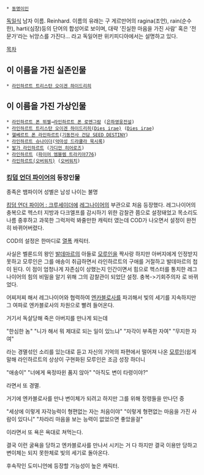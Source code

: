  * [[동명이인]]

[[독일]]식 남자 이름. Reinhard. 이름의 유래는 구 게르만어의 ragina(조언), rain(순수한), harti(심장)등의 단어의 합성어로 보이며, 대략 '진실한 마음을 가진 사람' 혹은 '전문가'라는 뉘앙스를 가진다... 라고 독일어판 위키피디아에서는 설명하고 있다.

[[목차]]
== 이 이름을 가진 실존인물 ==
 * [[라인하르트 트리스탄 오이겐 하이드리히]]

== 이 이름을 가진 가상인물 ==
 * [[라인하르트 폰 뮈젤]]→[[라인하르트 폰 로엔그람]] ([[은하영웅전설]])
 * [[라인하르트 트리스탄 오이겐 하이드리히(Dies irae)]] ([[Dies irae]])
 * [[헬베르트 폰 라인하르트]]([[기동전사 건담 SEED DESTINY]])
 * [[라인하르트 슈나이더]]([[악마성 드라큘라 묵시록]])
 * [[발가 라인하르트]] ([[가디언 히어로즈]])
 * [[라인하르트]] ([[파이어 엠블렘 트라키아776]])
 * [[라인하르트(오버워치)]] ([[오버워치]])

=== [[킹덤 언더 파이어]]의 등장인물 ===

종족은 뱀파이어 성별은 남성 나이는 불명

[[킹덤 언더 파이어 : 크루세이더]]에 [[레그나이어]]의 부관으로 처음 등장했다. 레그나이어의 충복으로 헥스터 지방과 다크엘프를 감시하기 위한 감찰관 쯤으로 설정돼었고 목소리도 나름 중후하고 과묵한 그럭저럭 봐줄만한 캐릭터 였는데 COD가 나오면서 설정이 완전히 바뀌어버렸다.


COD의 설정은 한마디로 [[열폭]] 캐릭터.

사실은 벨론드의 왕인 [[발데마르]]의 아들로 [[모루인]]을 짝사랑 하지만 아버지에게 인정받지 못하고 모루인은 그를 애송이 취급하면서 라인하르트의 구애를 거절하고 발데마르의 첩이 된다. 이 점이 엄청나게 자존심이 상했는지 인간이면서 힘으로 헥스터를 통치한 레그나이어의 힘의 비밀을 알기 위해 그의 감찰관이 되었단 설정. 충복->기회주의자 로 바뀌었다. 

어찌저찌 해서 레그나이어와 협력하여 [[엔카블로사]]를 파괴해서 빛의 세기를 지속하지만 그 여파로 엔카블로사의 차원으로 빨려 들어온다. 

거기서 독살당해 죽은 아버지를 만나게 되는데 

"한심한 놈"
"니가 해서 뭐 제대로 되는 일이 있느냐"
"자각이 부족한 자여"
"무지한 자여"

라는 경멸섞인 소리를 있는대로 듣고 자신의 기억의 파편에서 떨어져 나온 [[모루인]](쉽게 말해 라인하르트의 상상이 구현화된 모루인은 조금 성장 하더니 

"애송이"
"너에게 욕정따윈 품지 않아"
"아직도 변이 타령이야?"

라면서 또 경멸. 

거기에 엔카블로사를 만나 변이체가 되려고 하지만 그를 위해 정령들을 만나던 중

"세상에 이렇게 자각능력이 형편없는 자는 처음이야"
"이렇게 형편없는 마음을 가진 사람이 있다니"
"차라리 마음을 보는 능력이 없었으면 좋았을걸"

이라면서 또 욕은 욕대로 쳐먹는다. 

결국 이런 굴욕을 당하고 엔카블로사를 만나서 시키는 거 다 하지만 결국 이용만 당하고 변이체는 되지 못한체로 빛의 세기로 돌아온다.


후속작인 도미니언에 등장할 가능성이 높은 캐릭터. 
